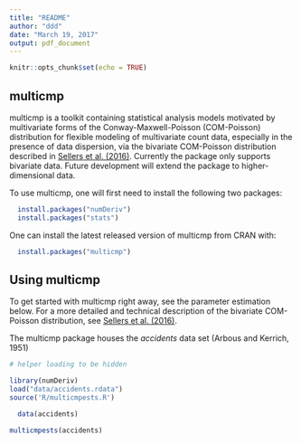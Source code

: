 ```yaml
---
title: "README"
author: "ddd"
date: "March 19, 2017"
output: pdf_document
---
```


```r
knitr::opts_chunk$set(echo = TRUE)
```

## multicmp

multicmp is a toolkit containing statistical analysis models motivated by multivariate forms of the Conway-Maxwell-Poisson (COM-Poisson) distribution for flexible modeling of multivariate count data, especially in the presence of data dispersion, via the bivariate COM-Poisson distribution described in [Sellers et al. (2016)](http://dx.doi.org/10.1016/j.jmva.2016.04.007). Currently the package only supports bivariate data. Future development will extend the package to higher-dimensional data.

To use multicmp, one will first need to install the following two packages: 

```R
  install.packages("numDeriv")
  install.packages("stats")
````

One can install the latest released version of multicmp from CRAN with:

```R
  install.packages("multicmp")
````

## Using multicmp

To get started with multicmp right away, see the parameter estimation below.
For a more detailed and technical description of the bivariate COM-Poisson distribution, see [Sellers et al. (2016)](http://dx.doi.org/10.1016/j.jmva.2016.04.007).

The multicmp package houses the _accidents_ data set (Arbous and Kerrich, 1951)

```r
# helper loading to be hidden

library(numDeriv)
load("data/accidents.rdata")
source('R/multicmpests.R')

````


```R
  data(accidents)
````

```r

multicmpests(accidents)

`````

